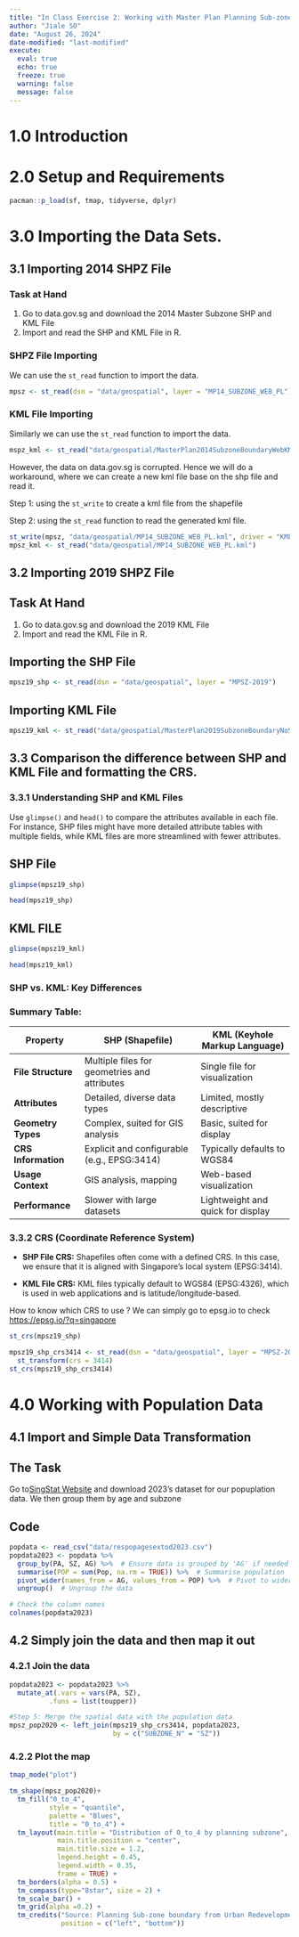```yaml
---
title: "In Class Exercise 2: Working with Master Plan Planning Sub-zone Data"
author: "Jiale SO"
date: "August 26, 2024"
date-modified: "last-modified"
execute: 
  eval: true  
  echo: true
  freeze: true
  warning: false
  message: false
---
```


# 1.0 Introduction

# 2.0 Setup and Requirements

```r
pacman::p_load(sf, tmap, tidyverse, dplyr)
```

# 3.0 Importing the Data Sets.

## 3.1 Importing 2014 SHPZ File

::: panel-tabset
### Task at Hand

1.  Go to data.gov.sg and download the 2014 Master Subzone SHP and KML File
2.  Import and read the SHP and KML File in R.

### SHPZ File Importing

We can use the `st_read` function to import the data.

```r
mpsz <- st_read(dsn = "data/geospatial", layer = "MP14_SUBZONE_WEB_PL")
```

### KML File Importing

Similarly we can use the `st_read` function to import the data.

```r
mspz_kml <- st_read("data/geospatial/MasterPlan2014SubzoneBoundaryWebKML.kml")
```

However, the data on data.gov.sg is corrupted. Hence we will do a workaround, where we can create a new kml file base on the shp file and read it.

Step 1: using the `st_write` to create a kml file from the shapefile

Step 2: using the `st_read` function to read the generated kml file.

```r
st_write(mpsz, "data/geospatial/MP14_SUBZONE_WEB_PL.kml", driver = "KML")
mpsz_kml <- st_read("data/geospatial/MP14_SUBZONE_WEB_PL.kml")
```
:::

## 3.2 Importing 2019 SHPZ File

::: panel-tabset
## Task At Hand

1.  Go to data.gov.sg and download the 2019 KML File
2.  Import and read the KML File in R.

## Importing the SHP File

```r
mpsz19_shp <- st_read(dsn = "data/geospatial", layer = "MPSZ-2019")
```

## Importing KML File

```r
mpsz19_kml <- st_read("data/geospatial/MasterPlan2019SubzoneBoundaryNoSeaKML.kml")
```
:::

## 3.3 Comparison the difference between SHP and KML File and formatting the CRS.

### 3.3.1 Understanding SHP and KML Files

Use `glimpse()` and `head()` to compare the attributes available in each file. For instance, SHP files might have more detailed attribute tables with multiple fields, while KML files are more streamlined with fewer attributes.

::: panel-tabset
## SHP File

```r
glimpse(mpsz19_shp)
```

```r
head(mpsz19_shp)
```

## KML FILE

```r
glimpse(mpsz19_kml)
```

```r
head(mpsz19_kml)
```
:::

### SHP vs. KML: Key Differences

### Summary Table:

| Property            | SHP (Shapefile)                              | KML (Keyhole Markup Language)     |
|------------------|------------------------------|------------------------|
| **File Structure**  | Multiple files for geometries and attributes | Single file for visualization     |
| **Attributes**      | Detailed, diverse data types                 | Limited, mostly descriptive       |
| **Geometry Types**  | Complex, suited for GIS analysis             | Basic, suited for display         |
| **CRS Information** | Explicit and configurable (e.g., EPSG:3414)  | Typically defaults to WGS84       |
| **Usage Context**   | GIS analysis, mapping                        | Web-based visualization           |
| **Performance**     | Slower with large datasets                   | Lightweight and quick for display |

### 3.3.2 CRS (Coordinate Reference System)

-   **SHP File CRS:** Shapefiles often come with a defined CRS. In this case, we ensure that it is aligned with Singapore’s local system (EPSG:3414).

-   **KML File CRS:** KML files typically default to WGS84 (EPSG:4326), which is used in web applications and is latitude/longitude-based.

::: {.callout-tip appearance="simple"}
How to know which CRS to use ? We can simply go to epsg.io to check <https://epsg.io/?q=singapore>
:::

```r
st_crs(mpsz19_shp)
```

```r
mpsz19_shp_crs3414 <- st_read(dsn = "data/geospatial", layer = "MPSZ-2019") %>%
  st_transform(crs = 3414)
st_crs(mpsz19_shp_crs3414)
```

# 4.0 Working with Population Data

## 4.1 Import and Simple Data Transformation

::: panel-tabset
## The Task

Go to[SingStat Website](https://www.singstat.gov.sg/find-data/search-by-theme/population/geographic-distribution/latest-data) and download 2023's dataset for our popuplation data. We then group them by age and subzone

## Code

```r
popdata <- read_csv("data/respopagesextod2023.csv")
popdata2023 <- popdata %>%
  group_by(PA, SZ, AG) %>%  # Ensure data is grouped by 'AG' if needed
  summarise(POP = sum(Pop, na.rm = TRUE)) %>%  # Summarise population
  pivot_wider(names_from = AG, values_from = POP) %>%  # Pivot to wider format
  ungroup()  # Ungroup the data

# Check the column names
colnames(popdata2023)

```
:::

## 4.2 Simply join the data and then map it out

### 4.2.1 Join the data

```r
popdata2023 <- popdata2023 %>%
  mutate_at(.vars = vars(PA, SZ), 
          .funs = list(toupper))

#Step 5: Merge the spatial data with the population data
mpsz_pop2020 <- left_join(mpsz19_shp_crs3414, popdata2023,
                          by = c("SUBZONE_N" = "SZ"))
```

### 4.2.2 Plot the map

```r
tmap_mode("plot")

tm_shape(mpsz_pop2020)+
  tm_fill("0_to_4", 
          style = "quantile", 
          palette = "Blues",
          title = "0_to_4") +
  tm_layout(main.title = "Distribution of 0_to_4 by planning subzone",
            main.title.position = "center",
            main.title.size = 1.2,
            legend.height = 0.45, 
            legend.width = 0.35,
            frame = TRUE) +
  tm_borders(alpha = 0.5) +
  tm_compass(type="8star", size = 2) +
  tm_scale_bar() +
  tm_grid(alpha =0.2) +
  tm_credits("Source: Planning Sub-zone boundary from Urban Redevelopment Authorithy (URA)\n and Population data from Department of Statistics DOS", 
             position = c("left", "bottom"))
```
